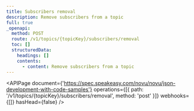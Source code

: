 ```yaml
---
title: Subscribers removal
description: Remove subscribers from a topic
full: true
_openapi:
  method: POST
  route: /v1/topics/{topicKey}/subscribers/removal
  toc: []
  structuredData:
    headings: []
    contents:
      - content: Remove subscribers from a topic
---
```


<APIPage
  document={'https://spec.speakeasy.com/novu/novu/json-development-with-code-samples'}
  operations={[{ path: '/v1/topics/{topicKey}/subscribers/removal', method: 'post' }]}
  webhooks={[]}
  hasHead={false}
/>
